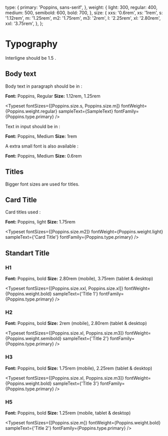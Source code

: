 
<Meta title="foundations/Typography" />

  type: {
    primary: 'Poppins, sans-serif',
  },
  weight: {
    light: 300,
    regular: 400,
    medium: 500,
    semibold: 600,
    bold: 700,
  },
  size: {
    xxs: '0.6rem',
    xs: '1rem',
    s: '1.12rem',
    m: '1.25rem',
    m2: '1.75rem',
    m3: '2rem',
    l: '2.25rem',
    xl: '2.80rem',
    xxl: '3.75rem',
  },
};


# Typography

Interligne should be 1.5 .

## Body text

Body text in paragraph should be in :

**Font:** Poppins, Regular
**Size:** 1.12rem, 1.25rem

<Typeset
  fontSizes={[Poppins.size.s, Poppins.size.m]}
  fontWeight={Poppins.weight.regular}
  sampleText={SampleText}
  fontFamily={Poppins.type.primary}
/>

Text in input should be in :

**Font:** Poppins, Medium
**Size:** 1rem

<Typeset
  fontSizes={[Poppins.size.xs]}
  fontWeight={Poppins.weight.medium}
  sampleText={SampleText}
  fontFamily={Poppins.type.primary}
/>

A extra small font is also available :

**Font:** Poppins, Medium
**Size:** 0.6rem

<Typeset
  fontSizes={[Poppins.size.xxs]}
  fontWeight={Poppins.weight.regular}
  sampleText={SampleText}
  fontFamily={Poppins.type.primary}
/>

## Titles

Bigger font sizes are used for titles.

## Card Title

Card titles used :

**Font:** Poppins, light
**Size:** 1.75rem

<Typeset
  fontSizes={[Poppins.size.m2]}
  fontWeight={Poppins.weight.light}
  sampleText={'Card Title'}
  fontFamily={Poppins.type.primary}
/>

## Standart Title

### H1

**Font:** Poppins, bold
**Size:** 2.80rem (mobile), 3.75rem (tablet & desktop)

<Typeset
  fontSizes={[Poppins.size.xxl, Poppins.size.xl]}
  fontWeight={Poppins.weight.bold}
  sampleText={'Title 1'}
  fontFamily={Poppins.type.primary}
/>

### H2

**Font:** Poppins, bold
**Size:** 2rem (mobile), 2.80rem (tablet & desktop)

<Typeset
  fontSizes={[Poppins.size.xl, Poppins.size.m3]}
  fontWeight={Poppins.weight.semibold}
  sampleText={'Title 2'}
  fontFamily={Poppins.type.primary}
/>

### H3

**Font:** Poppins, bold
**Size:** 1.75rem (mobile), 2.25rem (tablet & desktop)

<Typeset
  fontSizes={[Poppins.size.xl, Poppins.size.m3]}
  fontWeight={Poppins.weight.bold}
  sampleText={'Title 3'}
  fontFamily={Poppins.type.primary}
/>

### H5

**Font:** Poppins, bold
**Size:** 1.25rem (mobile, tablet & desktop)

<Typeset
  fontSizes={[Poppins.size.m]}
  fontWeight={Poppins.weight.bold}
  sampleText={'Title 2'}
  fontFamily={Poppins.type.primary}
/>
